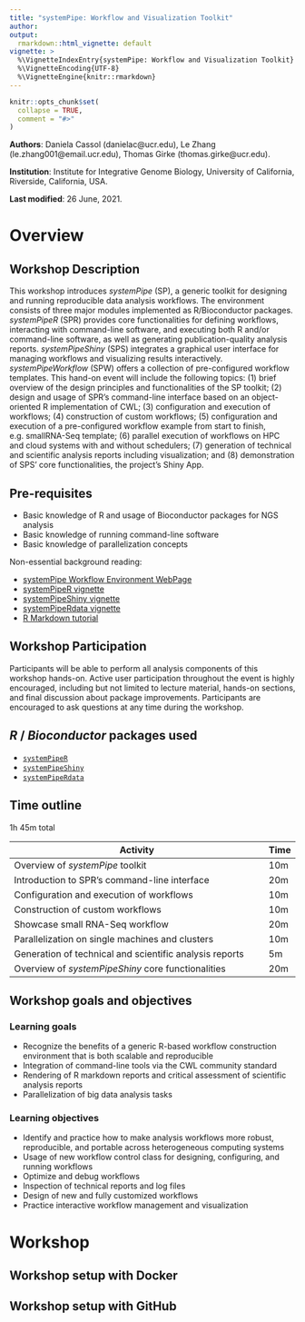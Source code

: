 ```yaml
---
title: "systemPipe: Workflow and Visualization Toolkit"
author: 
output: 
  rmarkdown::html_vignette: default
vignette: >
  %\VignetteIndexEntry{systemPipe: Workflow and Visualization Toolkit}
  %\VignetteEncoding{UTF-8}
  %\VignetteEngine{knitr::rmarkdown}
---
```



```r
knitr::opts_chunk$set(
  collapse = TRUE,
  comment = "#>"
)
```

**Authors**:
    Daniela Cassol (danielac@ucr.edu),
    Le Zhang (le.zhang001@email.ucr.edu),
    Thomas Girke (thomas.girke@ucr.edu).
    
**Institution**: Institute for Integrative Genome Biology, University of California, Riverside, California, USA.

**Last modified**: 26 June, 2021.

# Overview

## Workshop Description

This workshop introduces _systemPipe_ (SP), a generic toolkit for designing and running reproducible data analysis workflows. The environment consists of three major modules implemented as R/Bioconductor packages. _systemPipeR_ (SPR) provides core functionalities for defining workflows, interacting with command-line software, and executing both R and/or command-line software, as well as generating publication-quality analysis reports. _systemPipeShiny_ (SPS) integrates a graphical user interface for managing workflows and visualizing results interactively. _systemPipeWorkflow_ (SPW) offers a collection of pre-configured workflow templates. This hand-on event will include the following topics: (1) brief overview of the design principles and functionalities of the SP toolkit; (2) design and usage of SPR's command-line interface based on an object-oriented R implementation of CWL; (3) configuration and execution of workflows; (4) construction of custom workflows; (5) configuration and execution of a pre-configured workflow example from start to finish, e.g. smallRNA-Seq template; (6) parallel execution of workflows on HPC and cloud systems with and without schedulers; (7) generation of technical and scientific analysis reports including visualization; and 
(8) demonstration of SPS' core functionalities, the project's Shiny App.

## Pre-requisites

  * Basic knowledge of R and usage of Bioconductor packages for NGS analysis
  * Basic knowledge of running command-line software
  * Basic knowledge of parallelization concepts

Non-essential background reading:

  * [systemPipe Workflow Environment WebPage](https://systempipe.org/)
  * [systemPipeR vignette](https://bioconductor.org/packages/devel/bioc/vignettes/systemPipeR/inst/doc/systemPipeR.html)
  * [systemPipeShiny vignette](https://bioconductor.org/packages/devel/bioc/vignettes/systemPipeShiny/inst/doc/systemPipeShiny.html)
  * [systemPipeRdata vignette](https://bioconductor.org/packages/release/data/experiment/vignettes/systemPipeRdata/inst/doc/systemPipeRdata.html)
  * [R Markdown tutorial](https://rmarkdown.rstudio.com/lesson-2.html)

## Workshop Participation

Participants will be able to perform all analysis components of this workshop hands-on. Active user participation throughout the event is highly encouraged, including but not limited to lecture material, hands-on sections, and final discussion about package improvements. Participants are encouraged to ask questions at any time during the workshop.

## _R_ / _Bioconductor_ packages used

* [`systemPipeR`](http://www.bioconductor.org/packages/release/bioc/html/systemPipeR.html)
* [`systemPipeShiny`](https://bioconductor.org/packages/devel/bioc/html/systemPipeShiny.html)
* [`systemPipeRdata`](http://www.bioconductor.org/packages/release/data/experiment/html/systemPipeRdata.html)

## Time outline

1h 45m total

| Activity                                                         | Time |
|------------------------------------------------------------------|------|
| Overview of *systemPipe* toolkit                                 | 10m  | 
| Introduction to SPR’s command-line interface                     | 20m  |
| Configuration and execution of workflows                         | 10m  |
| Construction of custom workflows                                 | 10m  |
| Showcase small RNA-Seq workflow                                  | 20m  |
| Parallelization on single machines and clusters                  | 10m  |
| Generation of technical and scientific analysis reports          | 5m   |
| Overview of *systemPipeShiny* core functionalities               | 20m  |


## Workshop goals and objectives

### Learning goals

* Recognize the benefits of a generic R-based workflow construction environment that is both scalable and reproducible
* Integration of command-line tools via the CWL community standard
* Rendering of R markdown reports and critical assessment of scientific analysis reports
* Parallelization of big data analysis tasks

### Learning objectives

* Identify and practice how to make analysis workflows more robust, reproducible, and portable across heterogeneous computing systems
* Usage of new workflow control class for designing, configuring, and running workflows
* Optimize and debug workflows
* Inspection of technical reports and log files
* Design of new and fully customized workflows
* Practice interactive workflow management and visualization 

# Workshop

## Workshop setup with Docker

## Workshop setup with GitHub

